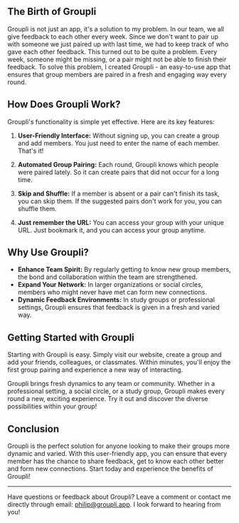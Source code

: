 ## The Birth of Groupli

Groupli is not just an app, it's a solution to my problem. In our team, we all give feedback to each other every week. Since we don't want to pair up with someone we just paired up with last time, we had to keep track of who gave each other feedback. This turned out to be quite a problem. Every week, someone might be missing, or a pair might not be able to finish their feedback.  To solve this problem, I created Groupli - an easy-to-use app that ensures that group members are paired in a fresh and engaging way every round.

## How Does Groupli Work?

Groupli's functionality is simple yet effective. Here are its key features:

1. **User-Friendly Interface:** Without signing up, you can create a group and add members. You just need to enter the name of each member. That's it!

2. **Automated Group Pairing:** Each round, Groupli knows which people were paired lately. So it can create pairs that did not occur for a long time.

3. **Skip and Shuffle:** If a member is absent or a pair can't finish its task, you can skip them. If the suggested pairs don't work for you, you can shuffle them.

4. **Just remember the URL:** You can access your group with your unique URL. Just bookmark it, and you can access your group anytime.

## Why Use Groupli?

- **Enhance Team Spirit:** By regularly getting to know new group members, the bond and collaboration within the team are strengthened.
- **Expand Your Network:** In larger organizations or social circles, members who might never have met can form new connections.
- **Dynamic Feedback Environments:** In study groups or professional settings, Groupli ensures that feedback is given in a fresh and varied way.

## Getting Started with Groupli

Starting with Groupli is easy. Simply visit our website, create a group and add your friends, colleagues, or classmates. Within minutes, you'll enjoy the first group pairing and experience a new way of interacting.

Groupli brings fresh dynamics to any team or community. Whether in a professional setting, a social circle, or a study group, Groupli makes every round a new, exciting experience. Try it out and discover the diverse possibilities within your group!

## Conclusion

Groupli is the perfect solution for anyone looking to make their groups more dynamic and varied. With this user-friendly app, you can ensure that every member has the chance to share feedback, get to know each other better and form new connections. Start today and experience the benefits of Groupli!

---

Have questions or feedback about Groupli? Leave a comment or contact me directly through email: philip@groupli.app. I look forward to hearing from you!

